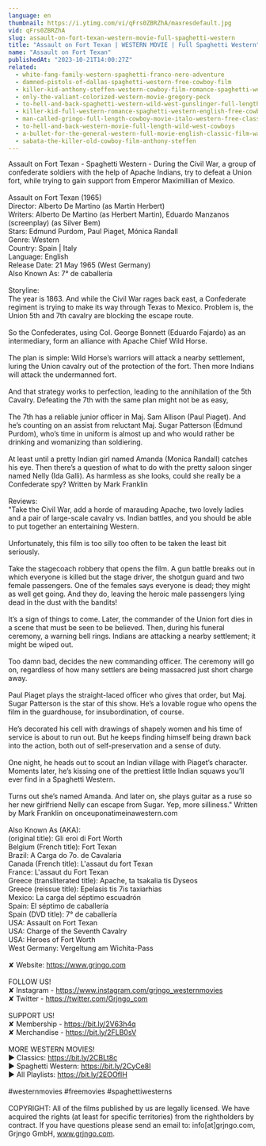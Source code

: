 ```yaml
---
language: en
thumbnail: https://i.ytimg.com/vi/qFrs0ZBRZhA/maxresdefault.jpg
vid: qFrs0ZBRZhA
slug: assault-on-fort-texan-western-movie-full-spaghetti-western
title: "Assault on Fort Texan | WESTERN MOVIE | Full Spaghetti Western"
name: "Assault on Fort Texan"
publishedAt: "2023-10-21T14:00:27Z"
related:
  - white-fang-family-western-spaghetti-franco-nero-adventure
  - damned-pistols-of-dallas-spaghetti-western-free-cowboy-film
  - killer-kid-anthony-steffen-western-cowboy-film-romance-spaghetti-western
  - only-the-valiant-colorized-western-movie-gregory-peck
  - to-hell-and-back-spaghetti-western-wild-west-gunslinger-full-length-english
  - killer-kid-full-western-romance-spaghetti-western-english-free-cowboy-film
  - man-called-gringo-full-length-cowboy-movie-italo-western-free-classic-movie
  - to-hell-and-back-western-movie-full-length-wild-west-cowboys
  - a-bullet-for-the-general-western-full-movie-english-classic-film-watchfree-cowboyfilm
  - sabata-the-killer-old-cowboy-film-anthony-steffen
---
```


Assault on Fort Texan - Spaghetti Western - During the Civil War, a group of confederate soldiers with the help of Apache Indians, try to defeat a Union fort, while trying to gain support from Emperor Maximillian of Mexico. <br />
<br />
Assault on Fort Texan (1965)<br />
Director: Alberto De Martino (as Martin Herbert)<br />
Writers: Alberto De Martino (as Herbert Martin), Eduardo Manzanos (screenplay) (as Silver Bem)<br />
Stars: Edmund Purdom, Paul Piaget, Mónica Randall <br />
Genre: Western <br />
Country: Spain | Italy<br />
Language: English<br />
Release Date: 21 May 1965 (West Germany) <br />
Also Known As: 7° de caballería <br />
<br />
Storyline:<br />
The year is 1863. And while the Civil War rages back east, a Confederate regiment is trying to make its way through Texas to Mexico. Problem is, the Union 5th and 7th cavalry are blocking the escape route.<br />
<br />
So the Confederates, using Col. George Bonnett (Eduardo Fajardo) as an intermediary, form an alliance with Apache Chief Wild Horse.<br />
<br />
The plan is simple: Wild Horse’s warriors will attack a nearby settlement, luring the Union cavalry out of the protection of the fort. Then more Indians will attack the undermanned fort.<br />
<br />
And that strategy works to perfection, leading to the annihilation of the 5th Cavalry. Defeating the 7th with the same plan might not be as easy,<br />
<br />
The 7th has a reliable junior officer in Maj. Sam Allison (Paul Piaget). And he’s counting on an assist from reluctant Maj. Sugar Patterson (Edmund Purdom), who’s time in uniform is almost up and who would rather be drinking and womanizing than soldiering.<br />
<br />
At least until a pretty Indian girl named Amanda (Monica Randall) catches his eye. Then there’s a question of what to do with the pretty saloon singer named Nelly (Ida Galli). As harmless as she looks, could she really be a Confederate spy? Written by Mark Franklin<br />
<br />
Reviews:<br />
"Take the Civil War, add a horde of marauding Apache, two lovely ladies and a pair of large-scale cavalry vs. Indian battles, and you should be able to put together an entertaining Western.<br />
<br />
Unfortunately, this film is too silly too often to be taken the least bit seriously.<br />
<br />
Take the stagecoach robbery that opens the film. A gun battle breaks out in which everyone is killed but the stage driver, the shotgun guard and two female passengers. One of the females says everyone is dead; they might as well get going. And they do, leaving the heroic male passengers lying dead in the dust with the bandits!<br />
<br />
It’s a sign of things to come. Later, the commander of the Union fort dies in a scene that must be seen to be believed. Then, during his funeral ceremony, a warning bell rings. Indians are attacking a nearby settlement; it might be wiped out.<br />
<br />
Too damn bad, decides the new commanding officer. The ceremony will go on, regardless of how many settlers are being massacred just short charge away.<br />
<br />
Paul Piaget plays the straight-laced officer who gives that order, but Maj. Sugar Patterson is the star of this show. He’s a lovable rogue who opens the film in the guardhouse, for insubordination, of course.<br />
<br />
He’s decorated his cell with drawings of shapely women and his time of service is about to run out. But he keeps finding himself being drawn back into the action, both out of self-preservation and a sense of duty.<br />
<br />
One night, he heads out to scout an Indian village with Piaget’s character. Moments later, he’s kissing one of the prettiest little Indian squaws you’ll ever find in a Spaghetti Western.<br />
<br />
Turns out she’s named Amanda. And later on, she plays guitar as a ruse so her new girlfriend Nelly can escape from Sugar. Yep, more silliness." Written by Mark Franklin on onceuponatimeinawestern.com<br />
<br />
Also Known As (AKA):<br />
(original title): Gli eroi di Fort Worth<br />
Belgium (French title): Fort Texan<br />
Brazil: A Carga do 7o. de Cavalaria<br />
Canada (French title): L'assaut du fort Texan<br />
France: L'assaut du Fort Texan<br />
Greece (transliterated title): Apache, ta tsakalia tis Dyseos<br />
Greece (reissue title): Epelasis tis 7is taxiarhias<br />
Mexico: La carga del séptimo escuadrón<br />
Spain: El séptimo de caballería<br />
Spain (DVD title): 7° de caballería<br />
USA: Assault on Fort Texan<br />
USA: Charge of the Seventh Cavalry<br />
USA: Heroes of Fort Worth<br />
West Germany: Vergeltung am Wichita-Pass<br />
<br />
✘ Website: https://www.grjngo.com<br />
<br />
FOLLOW US!<br />
✘ Instagram - https://www.instagram.com/grjngo_westernmovies<br />
✘ Twitter - https://twitter.com/Grjngo_com<br />
<br />
SUPPORT US!<br />
✘ Membership - https://bit.ly/2V63h4q<br />
✘ Merchandise - https://bit.ly/2FLB0sV<br />
<br />
MORE WESTERN MOVIES! <br />
► Classics: https://bit.ly/2CBLt8c <br />
► Spaghetti Western: https://bit.ly/2CyCe8I <br />
► All Playlists: https://bit.ly/2EOOfIH <br />
<br />
#westernmovies #freemovies #spaghettiwesterns<br />
<br />
COPYRIGHT: All of the films published by us are legally licensed. We have acquired the rights (at least for specific territories) from the rightholders by contract. If you have questions please send an email to: info[at]grjngo.com, Grjngo GmbH, www.grjngo.com.